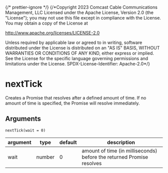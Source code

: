 {/* prettier-ignore */}
{/*Copyright 2023 Comcast Cable Communications Management, LLC
Licensed under the Apache License, Version 2.0 (the "License");
you may not use this file except in compliance with the License.
You may obtain a copy of the License at

http://www.apache.org/licenses/LICENSE-2.0

Unless required by applicable law or agreed to in writing, software
distributed under the License is distributed on an "AS IS" BASIS,
WITHOUT WARRANTIES OR CONDITIONS OF ANY KIND, either express or implied.
See the License for the specific language governing permissions and
limitations under the License.
SPDX-License-Identifier: Apache-2.0\*/}


<Meta title="Documentation / Unit Testing / Test Utils / nextTick" />

# nextTick

Creates a Promise that resolves after a defined amount of time. If no amount of time is specified, the Promise will resolve immediately.

## Arguments

`nextTick(wait = 0)`

| argument | type   | default | description                                                           |
| -------- | ------ | ------- | --------------------------------------------------------------------- |
| wait     | number | 0       | amount of time (in milliseconds) before the returned Promise resolves |
